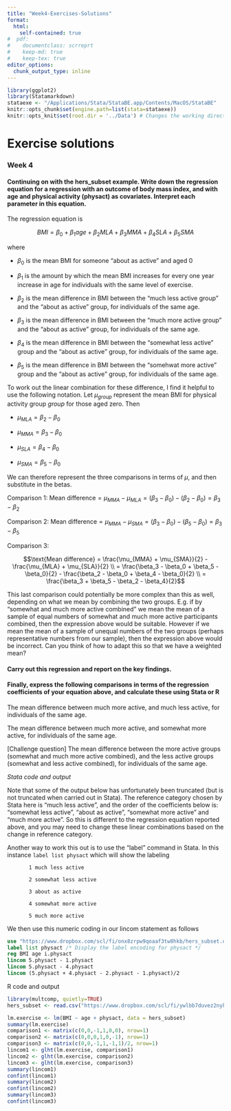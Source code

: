 ```yaml
---
title: "Week4-Exercises-Solutions"
format: 
  html:
    self-contained: true
#  pdf:
#    documentclass: scrreprt
#    keep-md: true
#    keep-tex: true
editor_options: 
  chunk_output_type: inline
---
```


```r
library(ggplot2)
library(Statamarkdown)
stataexe <- "/Applications/Stata/StataBE.app/Contents/MacOS/StataBE"
knitr::opts_chunk$set(engine.path=list(stata=stataexe))
knitr::opts_knit$set(root.dir = '../Data') # Changes the working director to the Data folder
```

# Exercise solutions

### Week 4 {.unnumbered}

#### Continuing on with the hers_subset example. Write down the regression equation for a regression with an outcome of body mass index, and with age and physical activity (physact) as covariates. Interpret each parameter in this equation.

The regression equation is

$$ BMI = \beta_0 + \beta_1age + \beta_2MLA + \beta_3 MMA + \beta_4 SLA + \beta_5 SMA $$

where

  - $\beta_0$ is the mean BMI for someone "about as active" and aged 0
  
  - $\beta_1$ is the amount by which the mean BMI increases for every one year increase in age for individuals with the same level of exercise.
  
  - $\beta_2$ is the mean difference in BMI between the "much less active group" and the "about as active" group, for individuals of the same age.
  
  - $\beta_3$ is the mean difference in BMI between the "much more active group" and the "about as active" group, for individuals of the same age.
  
  - $\beta_4$ is the mean difference in BMI between the "somewhat less active" group and the "about as active" group, for individuals of the same age.
  
  - $\beta_5$ is the mean difference in BMI between the "somehwat more active" group and the "about as active" group, for individuals of the same age.
  
To work out the linear combination for these difference, I find it helpful to use the following notation. Let $\mu_{group}$ represent the mean BMI for physical activity group $group$ for those aged zero. Then

  - $\mu_{MLA} = \beta_2 - \beta_0$
  
  - $\mu_{MMA} = \beta_3 - \beta_0$
  
  - $\mu_{SLA} = \beta_4 - \beta_0$
  
  - $\mu_{SMA} = \beta_5 - \beta_0$
  
We can therefore represent the three comparisons in terms of $\mu$, and then substitute in the betas.

Comparison 1: $\text{Mean difference} = \mu_{MMA} - \mu_{MLA} = (\beta_3 - \beta_0) - (\beta_2 - \beta_0) = \beta_3 - \beta_2$

Comparison 2: $\text{Mean difference} = \mu_{MMA} - \mu_{SMA} = (\beta_3 - \beta_0) - (\beta_5 - \beta_0) = \beta_3 - \beta_5$

Comparison 3: 

$$\text{Mean difference} = \frac{\mu_{MMA} + \mu_{SMA}}{2} - \frac{\mu_{MLA} + \mu_{SLA}}{2}  \\
= \frac{\beta_3 - \beta_0 + \beta_5 - \beta_0}{2} - \frac{\beta_2 - \beta_0 + \beta_4 - \beta_0}{2} \\
 = \frac{\beta_3 + \beta_5 - \beta_2 - \beta_4}{2}$$

This last comparison could potentially be more complex than this as well, depending on what we mean by combining the two groups. E.g. if by "somewhat and much more active combined" we mean the mean of a sample of equal numbers of somewhat and much more active participants combined, then the expression above would be suitable. However if we mean the mean of a sample of unequal numbers of the two groups (perhaps representative numbers from our sample), then the expression above would be incorrect. Can you think of how to adapt this so that we have a weighted mean?



#### Carry out this regression and report on the key findings.

#### Finally, express the following comparisons in terms of the regression coefficients of your equation above, and calculate these using Stata or R

The mean difference between much more active, and much less active, for individuals of the same age.

The mean difference between much more active, and somewhat more active, for individuals of the same age.

[Challenge question] The mean difference between the more active groups (somewhat and much more active combined), and the less active groups (somewhat and less active combined), for individuals of the same age.



*Stata code and output*

Note that some of the output below has unfortunately been truncated (but is not truncated when carried out in Stata). The reference category chosen by Stata here is "much less active", and the order of the coefficients below is: "somewhat less active", "about as active", "somewhat more active" and "much more active". So this is different to the regression equation reported above, and you may need to change these linear combinations based on the change in reference category.

Another way to work this out is to use the "label" command in Stata. In this instance `label list physact` which will show the labeling

           1 much less active
           
           2 somewhat less active
           
           3 about as active
           
           4 somewhat more active
           
           5 much more active

We then use this numeric coding in our lincom statement as follows

```stata
use "https://www.dropbox.com/scl/fi/onx8zrpw9qoaaf3tw8hkb/hers_subset.dta?rlkey=mprmw7n6u1n8o0exrx3tu3dtp&st=nls5yemh&dl=1"
label list physact /* Display the label encoding for physact */
reg BMI age i.physact
lincom 5.physact - 1.physact
lincom 5.physact - 4.physact
lincom (5.physact + 4.physact - 2.physact - 1.physact)/2
```

R code and output

```r
library(multcomp, quietly=TRUE)
hers_subset <- read.csv("https://www.dropbox.com/scl/fi/ywlbb7duvez2nyk66ojp1/hersdata.csv?rlkey=tmhzlv6ga5zp6uyysnosaqamj&st=radztfxu&dl=1")

lm.exercise <- lm(BMI ~ age + physact, data = hers_subset)
summary(lm.exercise)
comparison1 <- matrix(c(0,0,-1,1,0,0), nrow=1)
comparison2 <- matrix(c(0,0,0,1,0,-1), nrow=1)
comparison3 <- matrix(c(0,0,-1,1,-1,1)/2, nrow=1)
lincom1 <- glht(lm.exercise, comparison1)
lincom2 <- glht(lm.exercise, comparison2)
lincom3 <- glht(lm.exercise, comparison3)
summary(lincom1)
confint(lincom1)
summary(lincom2)
confint(lincom2)
summary(lincom3)
confint(lincom3)
```


